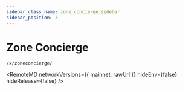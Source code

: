 ```yaml
---
sidebar_class_name: zone_concierge_sidebar
sidebar_position: 3
---
```


# Zone Concierge

`/x/zoneconcierge/`



<RemoteMD
  networkVersions={{
    mainnet: rawUrl
  }}
  hideEnv={false}
  hideRelease={false}
/>
